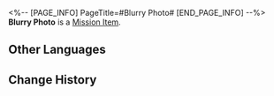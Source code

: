 <%-- [PAGE_INFO]
PageTitle=#Blurry Photo#
[END_PAGE_INFO] --%>
{{Item Infobox
|id          = 149975
|image       = Item Blurry Photo.png
|type        = Mission Item
|invCategory = Missions
|rarity      = 1
|effect      = 
|description = An old yellowing photo. Evidence of a certain individual's part in a certain historic event.<br />The figure in the picture did not seem to plan to let people feel the historical weight this photo should carry.
}}
{{Description|''"What will become of Belobog in a hundred years? Well, you'll have to see it through your eyes."''}}
'''Blurry Photo''' is a [[Mission Item]].

==Other Languages==
{{Other Languages
|en   = Blurry Photo
|zhs  = 内容模糊的照片
|zht  = 內容模糊的照片
|ja   = ぼんやりした写真
|ko   = 흐릿한 사진
|es   = Foto borrosa
|fr   = Photo floue
|ru   = Размытое фото
|th   = ภาพถ่ายที่เลือนราง
|vi   = Tấm Ảnh Mờ Ảo
|de   = Unscharfes Foto
|id   = Foto yang Buram
|pt   = Foto Borrada
}}

==Change History==
{{Change History|1.0}}